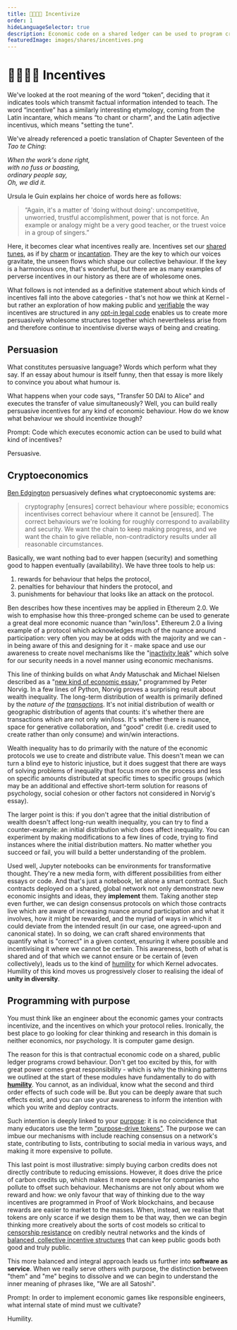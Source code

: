 ```yaml
---
title: 👨‍👩‍👧‍👦 Incentivize
order: 1
hideLanguageSelector: true
description: Economic code on a shared ledger can be used to program crowds. Here we begin the exploration of what kinds of programs we should think about writing and why.
featuredImage: images/shares/incentives.png
---
```


# 👨‍👩‍👧‍👦 Incentives

<AudioPlayer src="https://kernel-audio.s3.amazonaws.com/M5E1+-+Incentivize.mp3"/>

We've looked at the root meaning of the word “token”, deciding that it indicates tools which transmit factual information intended to teach. The word “incentive” has a similarly interesting etymology, coming from the Latin incantare, which means “to chant or charm”, and the Latin adjective incentivus, which means "setting the tune".

We've already referenced a poetic translation of Chapter Seventeen of the _Tao te Ching_:

_When the work's done right,_  
_with no fuss or boasting,_  
_ordinary people say,_  
_Oh, we did it._  

Ursula le Guin explains her choice of words here as follows:

> “Again, it's a matter of 'doing without doing': uncompetitive, unworried, trustful accomplishment, power that is not force. An example or analogy might be a very good teacher, or the truest voice in a group of singers.”

Here, it becomes clear what incentives really are. Incentives set our [shared tunes](/conversation/reciprocity/#braiding-sweetgrass), as if by [charm](/learn/module-1/understanding-ethereum/#generalised-compute) or [incantation](/learn/module-2/money-speech/#clarifying-metaphors). They are the key to which our voices gravitate, the unseen flows which shape our collective behaviour. If the key is a harmonious one, that's wonderful, but there are as many examples of perverse incentives in our history as there are of wholesome ones. 

What follows is not intended as a definitive statement about which kinds of incentives fall into the above categories - that's not how we think at Kernel - but rather an exploration of how making public and [verifiable](/learn/module-3/lock-it-open/#the-path-forward) the way incentives are structured in any [opt-in legal code](/learn/module-1/dreamers/#learning-the-language) enables us to create more persuasively wholesome structures together which nevertheless arise from and therefore continue to incentivise diverse ways of being and creating.

## Persuasion

What constitutes persuasive language? Words which perform what they say. If an <Link to="https://www-cs-faculty.stanford.edu/~knuth/smullyan.html">essay about humour</Link> is itself funny, then that essay is more likely to convince you about what humour is.

What happens when your code says, "Transfer 50 DAI to Alice" and executes the transfer of value simultaneously? Well, you can build really persuasive incentives for any kind of economic behaviour. How do we know what behaviour we should incentivize though?

<Flash>

<Card>

Prompt: Code which executes economic action can be used to build what kind of incentives?

Persuasive.

</Card>

</Flash>

## Cryptoeconomics

[Ben Edgington](https://eth2book.info/latest/part2/incentives/) persuasively defines what cryptoeconomic systems are:

> cryptography [ensures] correct behaviour where possible; economics incentivises correct behaviour where it cannot be [ensured]. The correct behaviours we're looking for roughly correspond to availability and security. We want the chain to keep making progress, and we want the chain to give reliable, non-contradictory results under all reasonable circumstances.

Basically, we want nothing bad to ever happen (security) and something good to happen eventually (availability). We have three tools to help us:

1. rewards for behaviour that helps the protocol,
2. penalties for behaviour that hinders the protocol, and 
3. punishments for behaviour that looks like an attack on the protocol.

Ben describes how these incentives may be applied in Ethereum 2.0. We wish to emphasise how this three-pronged scheme can be used to generate a great deal more economic nuance than "win/loss". Ethereum 2.0 a living example of a protocol which acknowledges much of the nuance around participation: very often you may be at odds with the majority and we can - in being aware of this and designing for it - make space and use our awareness to create novel mechanisms like the "[inactivity leak](https://eth2book.info/latest/part2/incentives/inactivity)" which solve for our security needs in a novel manner using economic mechanisms.

This line of thinking builds on what Andy Matuschak and Michael Nielsen described as a "[new kind of economic essay](https://github.com/norvig/pytudes/blob/master/ipynb/Economics.ipynb)," programmed by Peter Norvig. In a few lines of Python, Norvig proves a surprising result about wealth inequality. The long-term distribution of wealth is primarily defined by the *nature of the [transactions](/learn/module-4/self-enquiry/#signature-performances)*. It's not initial distribution of wealth or geographic distribution of agents that counts: it's whether there are transactions which are not only win/loss. It's whether there is nuance, space for generative collaboration, and "good" credit (i.e. credit used to create rather than only consume) and win/win interactions.

Wealth inequality has to do primarily with the nature of the economic protocols we use to create and distribute value. This doesn't mean we can turn a blind eye to historic injustice, but it does suggest that there are ways of solving problems of inequality that focus more on the process and less on specific amounts distributed at specific times to specific groups (which may be an additional and effective short-term solution for reasons of psychology, social cohesion or other factors not considered in Norvig's essay).

The larger point is this: if you don't agree that the initial distribution of wealth doesn't affect long-run wealth inequality, you can try to find a counter-example: an initial distribution which does affect inequality. You can experiment by making modifications to a few lines of code, trying to find instances where the initial distribution matters. No matter whether you succeed or fail, you will build a better understanding of the problem.

Used well, Jupyter notebooks can be environments for transformative thought. They're a new media form, with different possibilities from either essays or code. And that's just a notebook, let alone a smart contract. Such contracts deployed on a shared, global network not only demonstrate new economic insights and ideas, they **implement** them. Taking another step even further, we can design consensus protocols on which those contracts live which are aware of increasing nuance around participation and what it involves, how it might be rewarded, and the myriad of ways in which it could deviate from the intended result (in our case, one agreed-upon and canonical state). In so doing, we can craft shared environments that quantify what is "correct" in a given context, ensuring it where possible and incentivising it where we cannot be certain. This awareness, both of what is shared and of that which we cannot ensure or be certain of (even collectively), leads us to the kind of [humility](/learn/module-0/play-of-pattern) for which Kernel advocates. Humility of this kind moves us progressively closer to realising the ideal of **unity in diversity**.

## Programming with purpose

You must <Link to="https://blog.oceanprotocol.com/towards-a-practice-of-token-engineering-b02feeeff7ca">think like an engineer</Link> 
about the economic games your contracts incentivize, and the incentives on which your protocol relies. Ironically, the best place to go looking for clear thinking and research in this domain is neither economics, nor psychology. It is computer game design.

The reason for this is that contractual economic code on a shared, public ledger programs crowd behaviour. Don't get too excited by this, for with great power comes great responsibility - which is why the thinking patterns we outlined at the start of these modules have fundamentally to do with **[humility](/learn/module-3/humility/)**. You cannot, as an individual, know what the second and third order effects of such code will be. But you can be 
deeply aware that such effects exist, and you can use your awareness to inform the intention with which you write and deploy contracts.

Such intention is deeply linked to your [purpose](/learn/module-0/purpose/#full-brief): it is no coincidence that many educators use the term ["purpose-drive tokens"](https://github.com/Token-Economy-Book/EnglishOriginal/wiki/Purpose-Driven-Tokens). The purpose we can imbue our mechanisms with include reaching consensus on a network's state, contributing to lists, contributing to social media in various ways, and making it more expensive to pollute. 

This last point is most illustrative: simply buying carbon credits does not directly contribute to reducing emissions. However, it does drive the price of carbon credits up, which makes it more expensive for companies who pollute to offset such behaviour. Mechanisms are not only about whom we reward and how: we only favour that way of thinking due to the way incentives are programmed in Proof of Work blockchains, and because rewards are easier to market to the masses. When, instead, we realise that tokens are only scarce if we design them to be that way, then we can begin thinking more creatively about the sorts of cost models so critical to [censorship resistance](/learn/module-6/censorship-resistance/#economic-proof) on credibly neutral networks and the kinds of [balanced, collective incentive structures](/learn/module-6/serenity/#a-defenders-game) that can keep public goods both good and truly public.

This more balanced and integral approach leads us further into **software as service**. When we really serve others with purpose, the distinction between "them" and "me" begins to dissolve and we can begin to understand the inner meaning of phrases like, "We are all Satoshi".

<Flash>

<Card>

Prompt: In order to implement economic games like responsible engineers, what internal state of mind must we cultivate?

Humility.

</Card>

</Flash>

